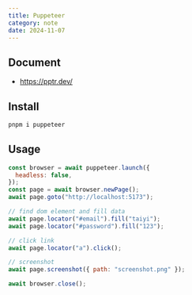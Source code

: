 ```yaml
---
title: Puppeteer
category: note
date: 2024-11-07
---
```


## Document
- https://pptr.dev/

## Install
```sh
pnpm i puppeteer
```

## Usage
```js
const browser = await puppeteer.launch({
  headless: false,
});
const page = await browser.newPage();
await page.goto("http://localhost:5173");

// find dom element and fill data
await page.locator("#email").fill("taiyi");
await page.locator("#password").fill("123");

// click link
await page.locator("a").click();

// screenshot
await page.screenshot({ path: "screenshot.png" });

await browser.close();
```

